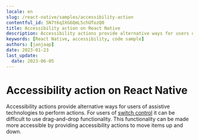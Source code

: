 ```yaml
---
locale: en
slug: /react-native/samples/accessibility-action
contentful_id: 5N7t6qIXG6QmL5chUTozQ0
title: Accessibility action on React Native
description: Accessibility actions provide alternative ways for users of assistive technologies to perform actions.
keywords: [React Native, accessibility, code sample]
authors: [janjaap]
date: 2023-01-23
last_update:
  date: 2023-06-05
---
```


# Accessibility action on React Native

Accessibility actions provide alternative ways for users of assistive technologies to perform actions. For users of [switch control](https://appt.org/en/docs/ios/features/switch-control) it can be difficult to use drag-and-drop functionality. This functionality can be made more accessible by providing accessibility actions to move items up and down.

<CodeSample id="accessibility-action" framework="react-native" locale="en"/>
